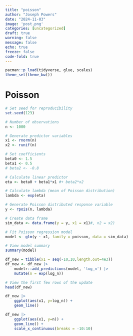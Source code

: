 ```yaml
---
title: "poisson"
author: "Joseph Powers"
date: "2024-11-03"
image: 'post.png'
categories: [uncategorized]
draft: true
warning: false
message: false
echo: true
freeze: false
code-fold: true
---
```


```r
pacman::p_load(tidyverse, glue, scales)
theme_set(theme_bw())
```

# Poisson
```r
# Set seed for reproducibility
set.seed(123)

# Number of observations
n <- 1000

# Generate predictor variables
x1 <- rnorm(n)
x2 <- runif(n)

# Set coefficients
beta0 <- 1.5
beta1 <- 0.5
# beta2 <- -0.8

# Calculate linear predictor
eta <- beta0 + beta1*x1 #+ beta2*x2

# Calculate lambda (mean of Poisson distribution)
lambda <- exp(eta)

# Generate Poisson distributed response variable
y <- rpois(n, lambda)

# Create data frame
sim_data <- data.frame(y = y, x1 = x1)#, x2 = x2)

# Fit Poisson regression model
model <- glm(y ~ x1, family = poisson, data = sim_data)

# View model summary
summary(model)
```

```r
df_new = tibble(x1 = seq(-10,10,length.out=4e3))
df_new <- df_new |>  
    modelr::add_predictions(model, 'log_n') |> 
    mutate(n = exp(log_n))

# View the first few rows of the update
head(df_new)
```

```r
df_new |>
    ggplot(aes(x1, y=log_n)) + 
    geom_line()
```

```r
df_new |>
    ggplot(aes(x1, y=n)) + 
    geom_line() + 
    scale_x_continuous(breaks = -10:10)
```

